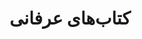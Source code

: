 ---
title: کتاب‌های عرفانی
description: کتابخانه بین‌المللی عرفانی
template: splash
lang: fa
hero:
  tagline: به مطالعات عرفانی خوش آمدید
  image:
    file: ../../../assets/sol-de-acuario.webp
  actions:
    - text: مشاهده کتاب‌ها
      link: educacion-fundamental/prefacio
      icon: right-arrow
    - text: اطلاعات بیشتر درباره دوره عرفان
      link: https://starlight.astro.build
      icon: external
      variant: minimal
---